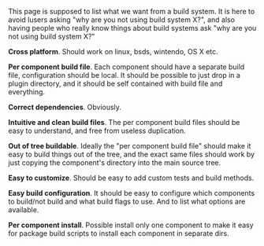 This page is supposed to list what we want from a build system. It is here to avoid lusers asking "why are you not using build system X?", and also having people who really know things about build systems ask "why are you not using build system X?"

'''Cross platform'''. Should work on linux, bsds, wintendo, OS X etc.

'''Per component build file'''. Each component should have a separate build file, configuration should be local. It should be possible to just drop in a plugin directory, and it should be self contained with build file and everything.

'''Correct dependencies'''. Obviously.

'''Intuitive and clean build files'''. The per component build files should be easy to understand, and free from useless duplication.

'''Out of tree buildable'''. Ideally the "per component build file" should make it easy to build things out of the tree, and the exact same files should work by just copying the component's directory into the main source tree.

'''Easy to customize'''. Should be easy to add custom tests and build methods.

'''Easy build configuration'''. It should be easy to configure which components to build/not build and what build flags to use. And to list what options are available.

'''Per component install'''. Possible install only one component to make it easy for package build scripts to install each component in separate dirs.